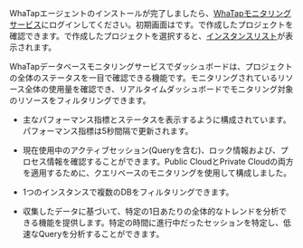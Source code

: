 WhaTapエージェントのインストールが完了しましたら、[WhaTapモニタリングサービス](https://service.whatap.io)にログインしてください。初期画面は<Cmdname sid="side_projectList" className="uitext" />です。<Cmdname sid="side_projectList" className="uitext" />で作成したプロジェクトを確認できます。<Cmdname sid="side_projectList" className="uitext" />で作成したプロジェクトを選択すると、[インスタンスリスト](instance-list)が表示されます。

WhaTapデータベースモニタリングサービスでダッシュボードは、プロジェクトの全体のステータスを一目で確認できる機能です。モニタリングされているリソース全体の使用量を確認でき、リアルタイムダッシュボードでモニタリング対象のリソースをフィルタリングできます。

- 主なパフォーマンス指標とステータスを表示するように構成されています。パフォーマンス指標は5秒間隔で更新されます。

<Xclude product="oracle-pro">

- 現在使用中のアクティブセッション(Queryを含む)、ロック情報および、プロセス情報を確認することができます。Public CloudとPrivate Cloudの両方を適用するために、クエリベースのモニタリングを使用して構成しました。

</Xclude>

- 1つのインスタンスで複数のDBをフィルタリングできます。

- 収集したデータに基づいて、特定の1日あたりの全体的なトレンドを分析できる機能を提供します。特定の時間に進行中だったセッションを特定し、低速なQueryを分析することができます。
